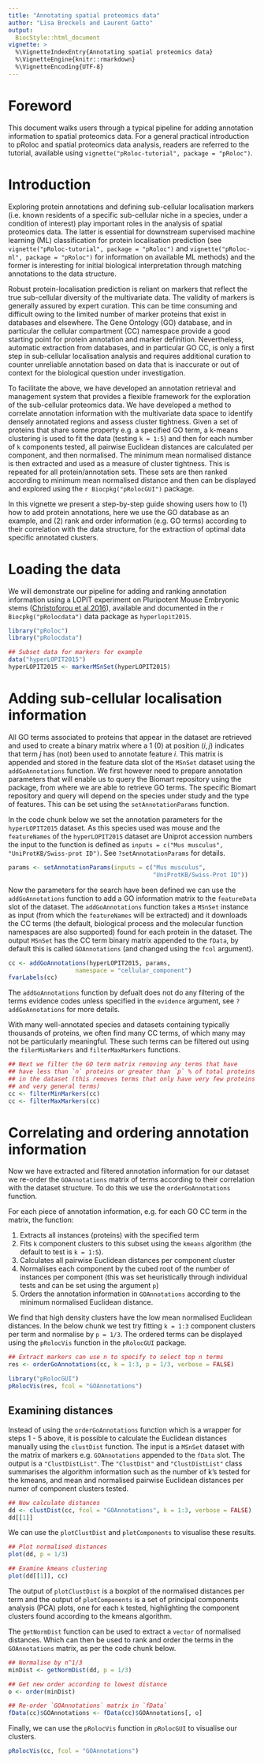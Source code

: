 ```yaml
--- 
title: "Annotating spatial proteomics data" 
author: "Lisa Breckels and Laurent Gatto" 
output:  
  BiocStyle::html_document
vignette: >
  %\VignetteIndexEntry{Annotating spatial proteomics data} 
  %\VignetteEngine{knitr::rmarkdown}
  %\VignetteEncoding{UTF-8}
---
```

  
# Foreword
This document walks users through a typical pipeline for adding annotation information to spatial proteomics data. For a general practical introduction to pRoloc and spatial proteomics data analysis, readers are referred to the tutorial, available using `vignette("pRoloc-tutorial", package = "pRoloc")`. 

# Introduction
Exploring protein annotations and defining sub-cellular localisation markers (i.e. known residents of a specific sub-cellular niche in a species, under a condition of interest) play important roles in the analysis of spatial proteomics data. The latter is essential for downstream supervised machine learning (ML) classification for protein localisation prediction (see `vignette("pRoloc-tutorial", package = "pRoloc")` and `vignette("pRoloc-ml", package = "pRoloc")` for information on available ML methods) and the former is interesting for initial biological interpretation through matching annotations to the data structure. 

Robust protein-localisation prediction is reliant on markers that reflect the true sub-cellular diversity of the multivariate data. The validity of markers is generally assured by expert curation. This can be time consuming and difficult owing to the limited number of marker proteins that exist in databases and elsewhere. The Gene Ontology (GO) database, and in particular the cellular compartment (CC) namespace provide a good starting point for protein annotation and marker definition. Nevertheless, automatic extraction from databases, and in particular GO CC, is only a first step in sub-cellular localisation analysis and requires additional curation to counter unreliable annotation based on data that is inaccurate or out of context for the biological question under investigation.

To facilitate the above, we have developed an annotation retrieval and management system that provides a flexible framework for the exploration of the sub-cellular proteomics data. We have developed a method to correlate annotation information with the multivariate data space to identify densely annotated regions and assess cluster tightness. Given a set of proteins that share some property e.g. a specified GO term, a k-means clustering is used to fit the data (testing `k = 1:5`) and then for each number of `k` components tested, all pairwise Euclidean distances are calculated per component, and then normalised. The minimum mean normalised distance is then extracted and used as a measure of cluster tightness. This is repeated for all protein/annotation sets. These sets are then ranked according to minimum mean normalised distance and then can be displayed and explored using the `r Biocpkg("pRolocGUI")` package.

In this vignette we present a step-by-step guide showing users how to (1) how to add protein annotations, here we use the GO database as an example, and (2) rank and order information (e.g. GO terms) according to their correlation with the data structure, for the extraction of optimal data specific annotated clusters. 

# Loading the data 
We will demonstrate our pipeline for adding and ranking annotation information using a LOPIT experiment on Pluripotent Mouse Embryonic stems ([Christoforou et al 2016](http://www.nature.com/ncomms/2016/160112/ncomms9992/full/ncomms9992.html)), available and documented in the `r Biocpkg("pRolocdata")` data package as `hyperlopit2015`.

```r
library("pRoloc")
library("pRolocdata")

## Subset data for markers for example
data("hyperLOPIT2015")
hyperLOPIT2015 <- markerMSnSet(hyperLOPIT2015)
```

# Adding sub-cellular localisation information
All GO terms associated to proteins that appear in the dataset are retrieved and used to create a binary matrix where a 1 (0) at position $(i,j)$ indicates that term $j$ has (not) been used to annotate feature $i$. This matrix is appended and stored in the feature data slot of the `MSnSet` dataset using the `addGoAnnotations` function. We first however need to prepare annotation parameters that will enable us to query the Biomart repository using the \Biocpkg{biomaRt} package, from where we are able to retrieve GO terms. The specific Biomart repository and query
will depend on the species under study and the type of features. This can be set using the `setAnnotationParams` function.

In the code chunk below we set the annotation parameters for the `hyperLOPIT2015` dataset. As this species used was mouse and the `featureNames` of the `hyperLOPIT2015` dataset are Uniprot accession numbers the input to the function is defined as `inputs = c("Mus musculus", "UniProtKB/Swiss-prot ID")`. See `?setAnnotationParams` for details.

```r
params <- setAnnotationParams(inputs = c("Mus musculus", 
                                         "UniProtKB/Swiss-Prot ID"))
```

Now the parameters for the search have been defined we can use the `addGoAnnotations` function to add a GO information matrix to the `featureData` slot of the dataset. The `addGoAnnotations` function takes a `MSnSet` instance as input (from which the `featureNames` will be extracted) and it downloads the CC terms (the default, biological process and the molecular function namespaces are also supported) found for each protein in the dataset. The output `MSnSet` has the CC term binary matrix appended to the `fData`, by default this is called `GOAnnotations` (and changed using the `fcol` argument).

```r
cc <- addGoAnnotations(hyperLOPIT2015, params, 
                   namespace = "cellular_component")
fvarLabels(cc)
```

The `addGoAnnotations` function by defualt does not do any filtering of the terms evidence codes unless specified in the `evidence` argument, see `?addGoAnnotations` for more details. 

With many well-annotated species and datasets containing typically thousands of proteins, we often find many CC terms, of which many may not be particularly meaningful. These such terms can be filtered out using the `filerMinMarkers` and `filterMaxMarkers` functions.

```r
## Next we filter the GO term matrix removing any terms that have
## have less than `n` proteins or greater than `p` % of total proteins 
## in the dataset (this removes terms that only have very few proteins 
## and very general terms)
cc <- filterMinMarkers(cc)
cc <- filterMaxMarkers(cc)
```

# Correlating and ordering annotation information
Now we have extracted and filtered annotation information for our dataset we re-order the `GOAnnotations` matrix of terms according to their correlation with the dataset structure. To do this we use the `orderGoAnnotations` function. 

For each piece of annotation information, e.g. for each GO CC term in the matrix, the function:

1. Extracts all instances (proteins) with the specified term
2. Fits `k` component clusters to this subset using the `kmeans` algorithm (the default to test is `k = 1:5`).
3. Calculates all pairwise Euclidean distances per component cluster
4. Normalises each component by the cubed root of the number of instances per component (this was set heuristically through individual tests and can be set using the argument `p`)
5. Orders the annotation information in `GOAnnotations` according to the minimum normalised Euclidean distance.

We find that high density clusters have the low mean normalised Euclidean distances. In the below chunk we test try fitting `k = 1:3` component clusters per term and normalise by `p = 1/3`. The ordered terms can be displayed using the `pRolocVis` function in the `pRolocGUI` package.

```r
## Extract markers can use n to specify to select top n terms
res <- orderGoAnnotations(cc, k = 1:3, p = 1/3, verbose = FALSE)
```

```r
library("pRolocGUI")
pRolocVis(res, fcol = "GOAnnotations")
```

## Examining distances
Instead of using the `orderGoAnnotations` function which is a wrapper for steps 1 - 5 above, it is possible to calculate the Euclidean distances manually using the `clustDist` function. The input is a `MSnSet` dataset with the matrix of markers e.g. `GOAnnotations` appended to the `fData` slot. The output is a `"ClustDistList"`. The `"ClustDist"` and `"ClustDistList"` class summarises the algorithm information such as the number of k's tested for the kmeans, and mean and normalised pairwise Euclidean distances per numer of component clusters tested. 

```r
## Now calculate distances
dd <- clustDist(cc, fcol = "GOAnnotations", k = 1:3, verbose = FALSE)
dd[[1]]
```

We can use the `plotClustDist` and `plotComponents` to visualise these results. 

```r
## Plot normalised distances 
plot(dd, p = 1/3)

## Examine kmeans clustering
plot(dd[[1]], cc)
```

The output of `plotClustDist` is a boxplot of the normalised distances per term and the output of `plotComponents` is a set of principal components analysis (PCA) plots, one for each `k` tested, highlighting the component clusters found according to the kmeans algorithm. 

The `getNormDist` function can be used to extract a `vector` of normalised distances. Which can then be used to rank and order the terms in the `GOAnnotations` matrix, as per the code chunk below. 

```r
## Normalise by n^1/3
minDist <- getNormDist(dd, p = 1/3)

## Get new order according to lowest distance
o <- order(minDist)

## Re-order `GOAnnotations` matrix in `fData`
fData(cc)$GOAnnotations <- fData(cc)$GOAnnotations[, o]
```

Finally, we can use the `pRolocVis` function in `pRolocGUI` to visualise our clusters. 

```r
pRolocVis(cc, fcol = "GOAnnotations")
```